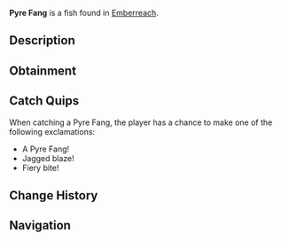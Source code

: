 {{FishInfobox
|image          = Pyre Fang.png
|rarity         = Common
|sea            = Second Sea
|location       = [[Emberreach]]
|sublocation    = 
|sources        = Fishing Rod
|radar_location = 
|prog_speed     = +12
|xp             = 18
|weather        = Foggy
|time           = Day
|season         = Autumn
|bait           = Worm
|base_weight    = 24
|base_value     = 37
|weight_range   = 12
|base_chance    = 108
|base_resil     = 78
}}
'''Pyre Fang''' is a {{Rarity|Common}} fish found in [[Emberreach]].

== Description ==
{{Description|A rugged fish, its fins sharp and tinged with embers.|Bestiary Entry}}

== Obtainment ==
{{Description|It lurks where the haze fuels the daylight’s glow.|Bestiary Hint}}
{{Fish Availability|
Emberreach/Freshwater Pond
|top_rods      = 
Lucky Rod\680293.19\221604.98;
Fischer's Rod\630122.14\268766.61;
Fast Rod\627069.58\267464.6;
Plastic Rod\617015.22\267832.23;
Free Spirit Rod\589240.7\0;
Candy Cane Rod\575816.6\266512.03;
Verdant Shear Rod\531495.79\44245.13;
Blazebringer Rod\480521.38\37275.01;
Trident Rod\435304.76\31225.68;
Ethereal Prism Rod\374558.3\29507.16;
No-Life Rod\367185.01\36438.66;
Seraphic Rod\358838.25\25740.51;
Rod Of The Exalted One\347152.16\24846.36;
Steady Rod\345623.67\26542.26;
Rod Of The Forgotten Fang\344039.27\24852.12;
Challenger's Rod\339582.7\35800.99;
Depthseeker Rod\339160.5\26197.85;
Avalanche Rod\337002.48\26067.84;
Rod Of The Depths\336069.04\30499.58;
Volcanic Rod\334312.38\28769.93;
Zeus Rod\333156.44\28692.36
|recommended   = Free Spirit Rod
}}

== Catch Quips ==
When catching a Pyre Fang, the player has a chance to make one of the following exclamations:
* A Pyre Fang!
* Jagged blaze!
* Fiery bite!

== Change History ==
{{Change History|{{subst:Current Version}}}}

== Navigation ==
{{Fish Navbox|Emberreach}}